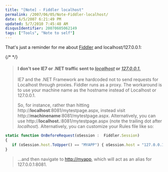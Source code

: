 ```yaml
---
title: "[Note] - Fiddler localhost"
permalink: /2007/06/05/Note-Fiddler-localhost/
date: 6/5/2007 6:21:49 PM
updated: 5/7/2010 7:45:48 AM
disqusIdentifier: 20070605062149
tags: ["Tools", "Note to self"]
---
```

That's just a reminder for me about [Fiddler](http://www.fiddler2.com/) and localhost/127.0.0.1:

{/* <!-- more --> */}
> 
> #### I don't see IE7 or .NET traffic sent to <u>*localhost*</u> or <u>*127.0.0.1.*</u>
> 
> 
> IE7 and the .NET Framework are hardcoded not to send requests for Localhost through proxies.  Fiddler runs as a proxy.  The workaround is to use your machine name as the hostname instead of Localhost or 127.0.0.1.
> 
> So, for instance, rather than hitting http://**localhost**:8081/mytestpage.aspx, instead visit http://**machinename**:8081/mytestpage.aspx.  Alternatively, you can use http://**localhost.**:8081/mytestpage.aspx (note the trailing dot after *localhost*).  Alternatively, you can customize your Rules file like so:

```javascript
static function OnBeforeRequest(oSession :  Fiddler.Session) 
{
   if (oSession.host.ToUpper() == "MYAPP") { oSession.host = "127.0.0.1:8081"; } 
} 
```
  
> ...and then navigate to [http://myapp](http://www.fiddler2.com/), which will act as an alias for 127.0.0.1:8081.
